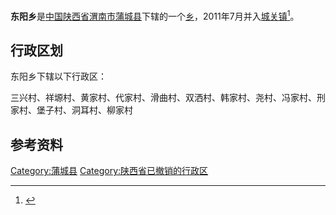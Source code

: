 {{中国乡级行政区
|行政区全称 = 东阳乡
|景观照片文件名 = 
|景观照片描述 = 
|汉语拼音 =
|其他语言 = 
|其他语言名称 = 
|位置图文件名 = 
|位置图描述 = 
|自定义图片=
|上级行政区 = [[陕西省|陕西省]][[渭南市|渭南市]][[蒲城县|蒲城县]]
|行政区类别 = [[乡级行政区|乡]]
|行政区划代码 = 
|行政区划 = 
|村委会 = 
|居委会 = 
|建置时间 = 
|领导职位 = 
|领导名称 = 
|政府驻地 = 
|毗邻 = 
|地理坐标 = 
|总面积 = 
|总人口 = 
|户籍人口 = 
|户籍人口年份 = 
|常住人口 = 
|常住人口年份 = 
|人口密度 = 
|GDP = 
|邮政编码 = 
|电话区号 = 
|官方网站 = 
|网站名称 = 
}}
'''东阳乡'''是[[中华人民共和国|中国]][[陕西省|陕西省]][[渭南市|渭南市]][[蒲城县|蒲城县]]下辖的一个[[乡级行政区|乡]]，2011年7月并入[[城关镇_(蒲城县)|城关镇]]<ref>{{cite web|url=http://www.gov.cn/gzdt/2011-07/07/content_1901351.htm|title=陕西省发布撤乡并镇及部分乡镇行政区划调整公告|date=2011-07-07|accessdate=2012-04-13|archive-date=2012-04-19|archive-url=https://web.archive.org/web/20120419064726/http://www.gov.cn/gzdt/2011-07/07/content_1901351.htm|dead-url=no}}</ref>。

== 行政区划 ==
东阳乡下辖以下行政区：

三兴村、祥塬村、黄家村、代家村、滑曲村、双洒村、韩家村、尧村、冯家村、刑家村、堡子村、洞耳村、柳家村

== 参考资料 ==
{{reflist}}

{{陕西小作品}}
{{蒲城县行政区划}}

[[Category:蒲城县|Category:蒲城县]]
[[Category:陕西省已撤销的行政区|Category:陕西省已撤销的行政区]]